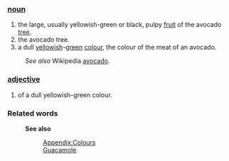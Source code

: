 ===[[noun]]===
#the large, usually yellowish-green or black, pulpy [[fruit]] of the avocado [[tree]].
#the avocado tree.
#a dull [[yellow]]ish-[[green]] [[color|colour]], the colour of the meat of an avocado.
:''See also'' Wikipedia [[w:avocado|avocado]].
===[[adjective]]===
#of a dull yellowish-green colour.
===Related words===
:'''See also''' 
::[[Wiktionary_Appendix:Colours|Appendix:Colours]]
::[[Guacamole]]